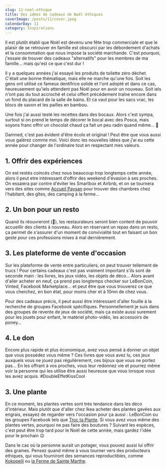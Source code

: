 ```yaml
---
slug: 11-noel-ethique
title: Des idées de cadeaux de Noël éthiques
coverImage: /posts/11/cover.jpeg
calendarDay: 11
category: Inspirations
---
```


Il est plutôt établi que Noël est devenu une fête trop commerciale et que le plaisir de se retrouver en famille est obscurci par les débordement d'achats et la consommation que nous impose la société marchande. C'est pourquoi, j'essaie de trouver des cadeaux "alternatifs" pour les membres de ma famille... mais qu'est ce que c'est dur !

Il y a quelques années j'ai essayé les produits de toilette zéro déchet. C'était une bonne thématique, mais elle ne marche qu'une fois. Soit les gens ont utilisé ce fameux dentifrice solide et l'ont adopté et dans ce cas, heureusement qu'iels attendent pas Noël pour en avoir un nouveau. Soit iels n'ont pas du tout accroché et celui offert précédement traîne encore dans un fond du placard de la salle de bains. Et ca vaut pour les sacs vrac, les blocs de savon et les pailles en bambou.

Une fois j'ai aussi testé les recettes dans des bocaux. Alors c'est sympa, surtout si on prend le temps de décorer le bocal avec des Posca, mais soyons franc offrir un chocolat chaud ça fait un peu radin quand même... 🤨

Damned, c'est pas évident d'être écolo et original ! Peut être que vous aussi vous galérez comme moi. Voici donc les nouvelles idées que j'ai eu cette année pour changer de l'ordinaire tout en respectant mes valeurs.

## 1. Offrir des expériences

On est restés coincés chez nous beaucoup trop longtemps cette année, alors il peut etre intéressant d'offrir des weekend d'évasion à ses proches. On essaiera par contre d'éviter les Smartbox et Airbnb, et on se tournera vers des sites comme [Accueil Paysan](https://www.accueil-paysan.com/fr/) pour trouver des chambres chez l'habitant, des gîtes, des camping à la ferme...

## 2. Un bon pour un resto

Quand ils réouvreront (🤞), les restaurateurs seront bien content de pouvoir accueillir des clients à nouveau. Alors en réservant un repas dans un resto, ça permet de s'assurer d'un moment de convivialité tout en faisant un bon geste pour ces professions mises à mal dernièrement.

## 3. Les plateforme de vente d'occasion

Sur les plateforme de vente entre particuliers, on peut trouver tellement de trucs ! Pour certains cadeaux c'est pas vraiment important s'ils sont de seconde main : les livres, les jeux vidéo, les objets de déco... Alors avant d'aller acheter en neuf, ça prend pas longtemps checker sur LeBonCoin, Vinted, Facebook Marketplace... et peut être que vous trouverez ce que vous cherchez, en bon état, pour moins cher et à 10mn de chez vous.

Pour des cadeaux précis, il peut aussi être intéressant d'aller fouille à la recherche de groupes Facebook spécifiques. Personnellement je suis dans des groupes de revente de jeux de société, mais ça existe aussi surement pour les jouets pour enfant, le matériel photo-vidéo, les accessoirs de poney...

## 4. Le don

Encore plus rapide et plus économique, avez vous pensé à donner un objet que vous possédez vous même ? Ces livres que vous avez lu, ces jeux auxquels vous ne jouez pas régulièrement, ces bijoux que vous ne portez pas... En les offrant à vos proches, vous leur redonnez vie et pourrez même voir la personne qui les utilise être aussi heureuse que vous lorsque vous les aviez acquis. #DoubleEffetKissCool

## 3. Une plante

En ce moment, les plantes vertes sont très tendance dans les déco d'intérieur. Mais plutôt que d'aller chez Ikea acheter des plantes gavées aux engrais, essayez de regarder vers l'occasion pour ça aussi : LeBonCoin ou les groupes Facebook tels que [Troc ta Plante](https://www.facebook.com/groups/712672765820061). Si vous avez vous même des plantes vertes, pourquoi ne pas faire des boutures ? Suivant les espèces, c'est peut être trop tard pour le Noël de cette année, mais gardez l'idée pour le prochain 😉

Dans le cas où la personne aurait un potager, vous pouvez aussi lui offrir des graines. Pensez quand même à vous tourner vers des producteurs ethiques, qui vous fourniront des semances reproductibles, comme [Kokopelli](https://kokopelli-semences.fr/fr/) ou [la Ferme de Sainte Marthe](https://www.fermedesaintemarthe.com/).
